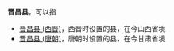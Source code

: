 '''晋昌县'''，可以指
*[[晋昌县_(西晋)|晋昌县 (西晋)]]，西晋时设置的县，在今山西省境
*[[晋昌县_(唐朝)|晋昌县 (唐朝)]]，唐朝时设置的县，在今甘肃省境

{{Disambig|J|Cat=三字中国县名消歧义}}